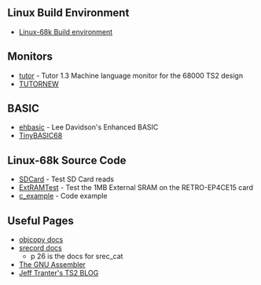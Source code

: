 == Linux Build Environment ==

* [https://github.com/douggilliland/Linux-68k/tree/master/TS2 Linux-68k Build environment]

== Monitors ==

* [https://github.com/douggilliland/Linux-68k/tree/master/TS2/tutor tutor] - Tutor 1.3 Machine language monitor for the 68000 TS2 design
* [https://github.com/douggilliland/Retro-Computers/tree/master/68000/TS2_FPGA/TUTORNEW TUTORNEW]

== BASIC ==

* [https://github.com/douggilliland/Retro-Computers/tree/master/68000/TS2_FPGA/ehbasic ehbasic] - Lee Davidson's Enhanced BASIC
* [https://github.com/douggilliland/Retro-Computers/tree/master/68000/TS2_FPGA/TinyBASIC68 TinyBASIC68]

== Linux-68k Source Code ==

* [https://github.com/douggilliland/Linux-68k/tree/master/TS2/SDCard SDCard] - Test SD Card reads
* [https://github.com/douggilliland/Linux-68k/tree/master/TS2/ExtRAMTest ExtRAMTest] - Test the 1MB External SRAM on the RETRO-EP4CE15 card
* [https://github.com/douggilliland/Linux-68k/tree/master/TS2/c_example c_example] - Code example

== Useful Pages ==

* [https://sourceware.org/binutils/docs/binutils/objcopy.html objcopy docs]
* [https://github.com/douggilliland/Retro-Computers/blob/master/PC%20Tools/srecord/srecord-1.64.pdf srecord docs]
** p 26 is the docs for srec_cat
* [http://tigcc.ticalc.org/doc/gnuasm.html The GNU Assembler]
* [https://jefftranter.blogspot.com/2016/11/building-68000-single-board-computer.html Jeff Tranter's TS2 BLOG]
